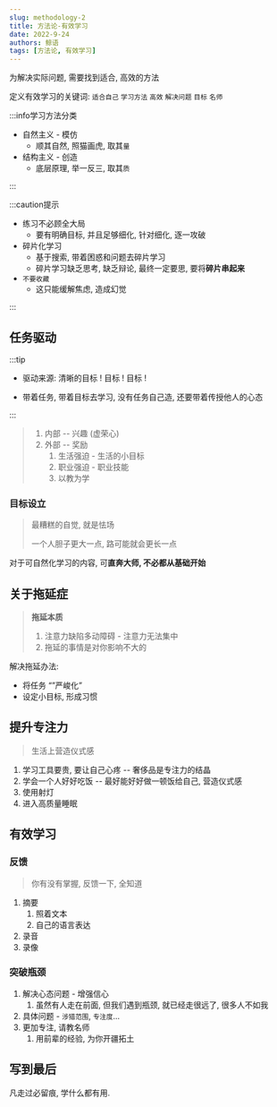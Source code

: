```yaml
---
slug: methodology-2
title: 方法论-有效学习
date: 2022-9-24
authors: 鲸语
tags: [方法论, 有效学习]
---
```


为解决实际问题, 需要找到适合, 高效的方法

定义有效学习的关键词: `适合自己` `学习方法` `高效` `解决问题` `目标` `名师`  

<!-- truncate -->

:::info学习方法分类

- 自然主义 - 模仿
    - 顺其自然, 照猫画虎, 取其`量`
- 结构主义 - 创造
    - 底层原理, 举一反三, 取其`质`

:::

:::caution提示

- 练习不必顾全大局
    - 要有明确目标, 并且足够细化, 针对细化, 逐一攻破
- 碎片化学习
    - 基于搜索, 带着困惑和问题去碎片学习
    - 碎片学习缺乏思考, 缺乏辩论, 最终一定要思, 要将**碎片串起来**
- `不要收藏`
    - 这只能缓解焦虑, 造成幻觉

:::

## 任务驱动

:::tip

- 驱动来源: 清晰的目标 ! 目标 ! 目标 !

- 带着任务, 带着目标去学习, 没有任务自己造, 还要带着传授他人的心态

:::

> 1. 内部 -- 兴趣 (虚荣心)
> 2. 外部 -- 奖励
>     1. 生活强迫 - 生活的小目标
>     2. 职业强迫 - 职业技能
>     3. 以教为学

### 目标设立

> 最糟糕的自觉, 就是怯场
>
> 一个人胆子更大一点, 路可能就会更长一点

对于可自然化学习的内容, 可**直奔大师, 不必都从基础开始**

## 关于拖延症

> **拖延本质**
>
> 1. 注意力缺陷多动障碍 - 注意力无法集中
> 2. 拖延的事情是对你影响不大的

解决拖延办法:

- 将任务 “”严峻化”
- 设定小目标, 形成习惯

## 提升专注力

>  生活上营造仪式感

1. 学习工具要贵, 要让自己心疼 -- 奢侈品是专注力的结晶
2. 学会一个人好好吃饭 -- 最好能好好做一顿饭给自己, 营造仪式感
3. 使用射灯
4. 进入高质量睡眠

## 有效学习

### 反馈

> 你有没有掌握, 反馈一下, 全知道

1. 摘要
    1. 照着文本
    2. 自己的语言表达
2. 录音
3. 录像

### 突破瓶颈

1. 解决心态问题 - 增强信心
    1. 虽然有人走在前面, 但我们遇到瓶颈, 就已经走很远了, 很多人不如我
2. 具体问题 - `涉猎范围`, `专注度`...
3. 更加专注, 请教名师
    1. 用前辈的经验, 为你开疆拓土

## 写到最后

凡走过必留痕, 学什么都有用.
